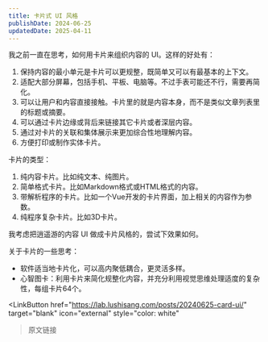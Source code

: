 ```yaml
---
title: 卡片式 UI 风格
publishDate: 2024-06-25
updatedDate: 2025-04-11
---
```


我之前一直在思考，如何用卡片来组织内容的 UI。这样的好处有：

1. 保持内容的最小单元是卡片可以更规整，既简单又可以有最基本的上下文。
2. 适配大部分屏幕，包括手机、平板、电脑等。不过手表可能还不行，需要再简化。
3. 可以让用户和内容直接接触。卡片里的就是内容本身，而不是类似文章列表里的标题或摘要。
4. 可以通过卡片边缘或背后来链接其它卡片或者深层内容。
5. 通过对卡片的关联和集体展示来更加综合性地理解内容。
6. 方便打印或制作实体卡片。

卡片的类型：

1. 纯内容卡片。比如纯文本、纯图片。
2. 简单格式卡片。比如Markdown格式或HTML格式的内容。
3. 带解析程序的卡片。比如一个Vue开发的卡片界面，加上相关的内容作为参数。
4. 纯程序复杂卡片。比如3D卡片。

我考虑把逍遥游的内容 UI 做成卡片风格的，尝试下效果如何。


关于卡片的一些思考：

- 软件适当地卡片化，可以高内聚低耦合，更灵活多样。
- 心智图卡：利用卡片来简化规整化内容，并充分利用视觉思维处理适度的复杂性，每组卡片64个。



<LinkButton
  href="https://lab.lushisang.com/posts/20240625-card-ui/"
  target="blank"
  icon="external"
  style="color: white"
>原文链接</LinkButton>
